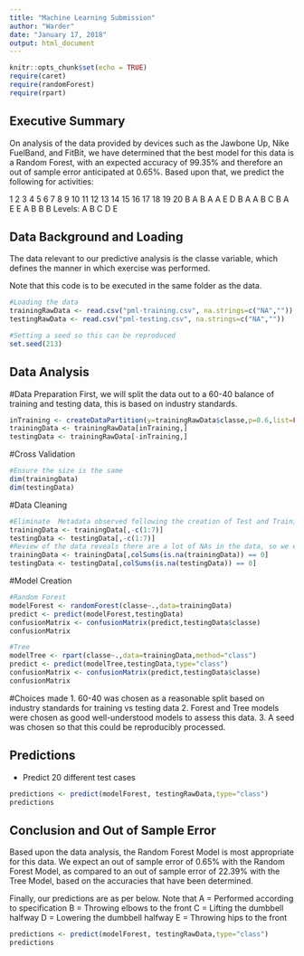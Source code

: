 ---
title: "Machine Learning Submission"
author: "Warder"
date: "January 17, 2018"
output: html_document
---
```{r setup, include=FALSE}
knitr::opts_chunk$set(echo = TRUE)
require(caret)
require(randomForest)
require(rpart)
```

## Executive Summary
On analysis of the data provided by devices such as the Jawbone Up, Nike FuelBand, and FitBit, we have determined that the best model for this data is a Random Forest, with an expected accuracy of 99.35% and therefore an out of sample error anticipated at 0.65%. Based upon that, we predict the following for activities:

 1  2  3  4  5  6  7  8  9 10 11 12 13 14 15 16 17 18 19 20 
 B  A  B  A  A  E  D  B  A  A  B  C  B  A  E  E  A  B  B  B 
Levels: A B C D E

## Data Background and Loading
The data relevant to our predictive analysis is the classe variable, which defines the manner in which exercise was performed.

Note that this code is to be executed in the same folder as the data.
```{r echo=TRUE}
#Loading the data
trainingRawData <- read.csv("pml-training.csv", na.strings=c("NA",""))
testingRawData <- read.csv("pml-testing.csv", na.strings=c("NA",""))

#Setting a seed so this can be reproduced
set.seed(213)
```
## Data Analysis
#Data Preparation
First, we will split the data out to a 60-40 balance of training and testing data, this is based on industry standards.
```{r echo=TRUE}
inTraining <- createDataPartition(y=trainingRawData$classe,p=0.6,list=FALSE)
trainingData <- trainingRawData[inTraining,]
testingData <- trainingRawData[-inTraining,]
```
#Cross Validation
```{r echo=TRUE}
#Ensure the size is the same
dim(trainingData)
dim(testingData)
```

#Data Cleaning
```{r echo=TRUE}
#Eliminate  Metadata observed following the creation of Test and Training Sets.
trainingData <- trainingData[,-c(1:7)]
testingData <- testingData[,-c(1:7)]
#Review of the data reveals there are a lot of NAs in the data, so we eliminate this data. Looks much better after this.
trainingData <- trainingData[,colSums(is.na(trainingData)) == 0]
testingData <- testingData[,colSums(is.na(testingData)) == 0]
```

#Model Creation
```{r echo=TRUE}
#Random Forest
modelForest <- randomForest(classe~.,data=trainingData)
predict <- predict(modelForest,testingData)
confusionMatrix <- confusionMatrix(predict,testingData$classe)
confusionMatrix

#Tree
modelTree <- rpart(classe~.,data=trainingData,method="class")
predict <- predict(modelTree,testingData,type="class")
confusionMatrix <- confusionMatrix(predict,testingData$classe)
confusionMatrix
```

#Choices made
1. 60-40 was chosen as a reasonable split based on industry standards for training vs testing data
2. Forest and Tree models were chosen as good well-understood models to assess this data.
3. A seed was chosen so that this could be reproducibly processed.

## Predictions
- Predict 20 different test cases
```{r echo=TRUE}
predictions <- predict(modelForest, testingRawData,type="class")
predictions
```

## Conclusion and Out of Sample Error
Based upon the data analysis, the Random Forest Model is most appropriate for this data. We expect an out of sample error of 0.65% with the Random Forest Model, as compared to an out of sample error of 22.39% with the Tree Model, based on the accuracies that have been determined.

Finally, our predictions are as per below. Note that
A = Performed according to specification
B = Throwing elbows to the front
C = Lifting the dumbbell halfway
D = Lowering the dumbbell halfway
E = Throwing hips to the front
```{r echo=TRUE}
predictions <- predict(modelForest, testingRawData,type="class")
predictions
```